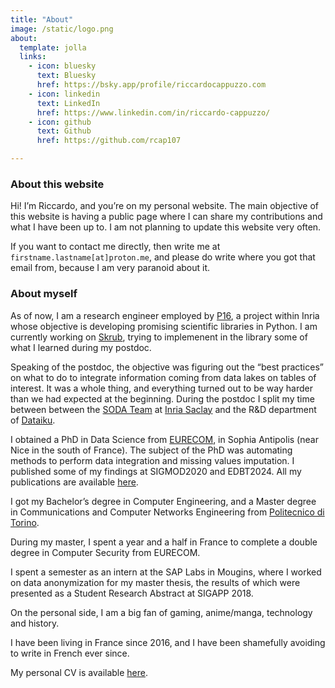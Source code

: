 ```yaml
---
title: "About"
image: /static/logo.png
about:
  template: jolla
  links:
    - icon: bluesky
      text: Bluesky
      href: https://bsky.app/profile/riccardocappuzzo.com
    - icon: linkedin
      text: LinkedIn
      href: https://www.linkedin.com/in/riccardo-cappuzzo/
    - icon: github
      text: Github
      href: https://github.com/rcap107

---
```

### About this website
Hi! I'm Riccardo, and you're on my personal website. The main objective of this website is having a public page where I
can share my contributions and what I have been up to. I am not planning to update this website very often.

If you want to contact me directly, then write me at `firstname.lastname[at]proton.me`,
and please do write where you got that email from, because I am very paranoid about it. 

### About myself
As of now, I am a research engineer employed by [P16](https://p16.inria.fr), a 
project within Inria whose objective is developing promising scientific libraries 
in Python. I am currently working on [Skrub](https://skrub-data.org/stable/), 
trying to implemenent in the library some of what I learned during my postdoc. 

Speaking of the postdoc, the objective was figuring out the "best practices" on 
what to do to integrate information coming from data lakes on tables of interest. 
It was a whole thing, and everything turned out to be way harder than we had 
expected at the beginning. 
During the postdoc I split my time between  between the 
[SODA Team](https://team.inria.fr/soda/) at 
[Inria Saclay](https://www.inria.fr/fr/centre-inria-de-saclay) and the R&D 
department of [Dataiku](https://www.dataiku.com).

I obtained a PhD in Data Science from [EURECOM](https://www.eurecom.fr), in 
Sophia Antipolis (near Nice in the south of France).
The subject of the PhD was automating methods to perform data integration and 
missing values imputation. I published some of my findings at SIGMOD2020 and 
EDBT2024. All my publications are available [here](/publications).

I got my Bachelor's degree in Computer Engineering, and a Master degree in 
Communications and Computer Networks Engineering from 
[Politecnico di Torino](https://www.polito.it). 

During my master, I spent a year and a half in France to complete a double degree 
in Computer Security from EURECOM.

I spent a semester as an intern at the SAP Labs in Mougins, where I worked on data anonymization for my master thesis, the results of which were presented as a 
Student Research Abstract at SIGAPP 2018.

On the personal side, I am a big fan of gaming, anime/manga, technology and history. 

I have been living in France since 2016, and I have been shamefully avoiding to 
write in French ever since.  

My personal CV is available [here](/pubs/CV_cappuzzo.pdf).

